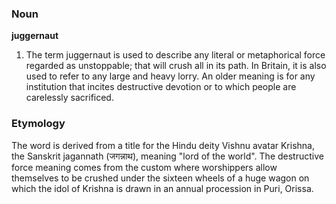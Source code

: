 ===Noun===
'''juggernaut'''

#The term juggernaut is used to describe any literal or metaphorical force regarded as unstoppable; that will crush all in its path. In Britain, it is also used to refer to any large and heavy lorry. An older meaning is for any institution that incites destructive devotion or to which people are carelessly sacrificed. 

===Etymology===
The word is derived from a title for the Hindu deity Vishnu avatar Krishna, the Sanskrit jagannath (जगन्नाथ), meaning "lord of the world". The destructive force meaning comes from the custom where worshippers allow themselves to be crushed under the sixteen wheels of a huge wagon on which the idol of Krishna is drawn in an annual procession in Puri, Orissa.
